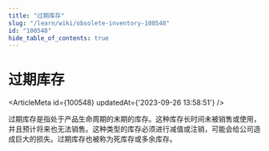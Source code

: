 ```yaml
---
title: "过期库存"
slug: "/learn/wiki/obsolete-inventory-100548"
id: "100548"
hide_table_of_contents: true
---
```



# 过期库存

<ArticleMeta id={100548} updatedAt={'2023-09-26 13:58:51'} />
<div className='border-solid border-b border-t-0 my-4 border-[var(--ifm-color-gray-300)]' />

过期库存是指处于产品生命周期的末期的库存。这种库存长时间未被销售或使用，并且预计将来也无法销售。这种类型的库存必须进行减值或注销，可能会给公司造成巨大的损失。过期库存也被称为死库存或多余库存。
